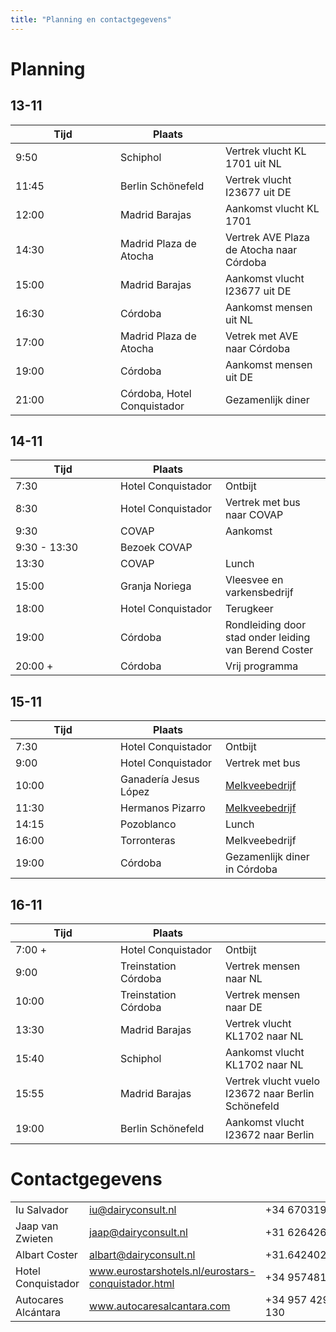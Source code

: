```yaml
---
title: "Planning en contactgegevens"
---
```


# Planning {#planning}

## 13-11
| Tijd | Plaats |  |
| --- | --- | --- |
| 9:50 | Schiphol | Vertrek vlucht KL 1701 uit NL |
| 11:45 | Berlin Schönefeld | Vertrek vlucht I23677 uit DE | 
| 12:00 | Madrid Barajas | Aankomst vlucht KL 1701 |
| 14:30 | Madrid Plaza de Atocha | Vertrek AVE Plaza de Atocha naar Córdoba | 
| 15:00 | Madrid Barajas | Aankomst vlucht I23677 uit DE |
| 16:30 | Córdoba | Aankomst mensen uit NL | 
| 17:00 | Madrid Plaza de Atocha | Vetrek met AVE naar Córdoba | 
| 19:00 | Córdoba | Aankomst mensen uit DE | 
| 21:00 | Córdoba, Hotel Conquistador | Gezamenlijk diner |


## 14-11
| Tijd | Plaats |  |
| --- | --- | --- |
| 7:30 | Hotel Conquistador | Ontbijt |
| 8:30 | Hotel Conquistador | Vertrek met bus naar COVAP|
| 9:30 | COVAP | Aankomst |
| 9:30 - 13:30 | Bezoek COVAP | 
| 13:30 | COVAP| Lunch |
| 15:00 | Granja Noriega | Vleesvee en varkensbedrijf|
| 18:00 | Hotel Conquistador | Terugkeer |
| 19:00 | Córdoba | Rondleiding door stad onder leiding van Berend Coster |
| 20:00 + | Córdoba | Vrij programma |

## 15-11
| Tijd | Plaats |  |
| --- | --- | --- |
| 7:30 | Hotel Conquistador | Ontbijt | 
| 9:00 | Hotel Conquistador | Vertrek met bus |
| 10:00 | Ganadería Jesus López | [Melkveebedrijf](https://maps.app.goo.gl/XZL4FxoajgX6ZTjm7) |
|11:30 | Hermanos Pizarro | [Melkveebedrijf](https://maps.app.goo.gl/6zpwsDxNax8G8XWo9) |
|14:15 | Pozoblanco | Lunch |
|16:00 | Torronteras | Melkveebedrijf |
| 19:00 | Córdoba | Gezamenlijk diner in Córdoba | 

## 16-11
| Tijd | Plaats |  |
| --- | --- | --- |
| 7:00 + | Hotel Conquistador | Ontbijt |
| 9:00| Treinstation Córdoba|  Vertrek mensen naar NL | 
| 10:00|Treinstation Córdoba|  Vertrek mensen naar DE |
| 13:30 | Madrid Barajas | Vertrek vlucht KL1702 naar NL |
| 15:40 | Schiphol | Aankomst vlucht KL1702 naar NL |
| 15:55 | Madrid Barajas | Vertrek vlucht vuelo I23672 naar Berlin Schönefeld | 
| 19:00 | Berlin Schönefeld | Aankomst vlucht I23672 naar Berlin |


# Contactgegevens {#cgegevens}

|  |  |  |
|--|---|---|
|Iu Salvador|<iu@dairyconsult.nl> | +34 670319309 | 
|Jaap van Zwieten | <jaap@dairyconsult.nl> | +31 626426483 |
|Albart Coster | <albart@dairyconsult.nl> | +31.642402923 | 
|Hotel Conquistador| [www.eurostarshotels.nl/eurostars-conquistador.html](https://www.eurostarshotels.nl/eurostars-conquistador.html) | +34 957481102 | 
|Autocares Alcántara | [www.autocaresalcantara.com](https://www.autocaresalcantara.com) | +34 957 429 130 |
